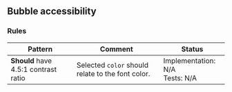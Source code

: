 ## Bubble accessibility

### Rules

| Pattern                              | Comment                                           | Status                              |
| ------------------------------------ | ------------------------------------------------- | ----------------------------------- |
| **Should** have 4.5:1 contrast ratio | Selected `color` should relate to the font color. | Implementation: N/A<br />Tests: N/A |
